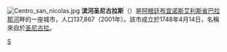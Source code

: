 {{Multiple issues|
{{Expand language|1=en|time=2022-03-04T09:49:01+00:00}}
{{Unreferenced|time=2022-03-04T09:49:01+00:00}}
}}
{{coord|33|20|S|60|12|W|display=title}}
[[File:Centro_san_nicolas.jpg|thumb]]
'''滨河圣尼古拉斯'''（{{lang-es|San Nicolás de los Arroyos}}）是[[阿根廷|阿根廷]][[布宜诺斯艾利斯省|布宜诺斯艾利斯省]][[巴拉那河|巴拉那河]]畔的一座城市，人口137,867（2001年）。該市成立於1748年4月14日，名稱來自於[[圣尼古拉|圣尼古拉]]。

{{southAm-geo-stub}}

[[Category:布宜諾斯艾利斯省城市|S]]